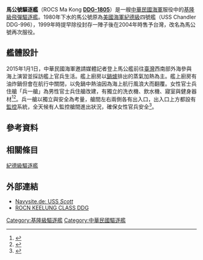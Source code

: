 {{noteTA
|G1=Unit
|1=zh-cn:火控;zh-tw:射控; zh-hk:火控
}}
{{軍艦模板
|名稱= 馬公號 [[File:Flag_of_the_Republic_of_China.svg|30px]]<br/><small>DDG-1805</small>
|圖片= [[File:ROCS_Ma_Kong(DDG-1805).jpg|300px]]
|照片說明= 中華民國海軍馬公軍艦
|艦種= [[驅逐艦|驅逐艦]]
|艦級= [[基隆級驅逐艦|基隆級驅逐艦]]（四號艦）
|同型= [[基隆號驅逐艦|基隆號]]（DDG-1801）<br />[[蘇澳號驅逐艦|蘇澳號]]（DDG-1802）<br />[[左營號驅逐艦|左營號]]（DDG-1803）
|製造= [[英戈爾斯造船廠|英戈爾斯造船廠]]
|動工= 1978年6月26日
|下水= {{US}}：1980年5月24日
|服役= {{ROC}}：2006年11月3日
|退役= 
|結局= 
|除籍= 
|排水= 7,289 噸
|滿載= 9,783噸
|長度= 171.6米 (563 英呎)
|闊度= 16.8米 (55 英呎)
|吃水= 9.6米 (31.5 英呎)
|極速= 33節 (61 公里/時)
|鍋爐= 4具[[通用電氣LM2500燃气轮機|通用电气LM2500-30燃氣輪机]]<br />
|出力= 80,000軸馬力
|續航= 7,800浬〔14,445.6公里〕/17節〔31公里/小時〕<br />6,000浬〔11,000公里〕/20節〔37公里/小時〕<br />3,300浬〔6,100公里〕/30節〔56公里/小時〕
|燃料= [[航空煤油|JP-5 航空煤油]]
|乘員=31名 軍官，332名 士官兵<br>艦長[[上校|上校]]編階
|艦載機= 1架 [[SH-3海王直昇機|SH-3海王直昇機]] 或<BR>2架 [[SH-2海妖直昇機|SH-2海妖直昇機]]
|裝備= 2門雙聯裝MK-26雙臂飛彈發射器<br/>68枚[[RIM-66飛彈|標準二型飛彈]]<br/>2門四聯裝Mark 141魚叉飛彈發射器<br/>8枚[[AGM-84魚叉反艦飛彈|RGM-84 魚叉飛彈]]<br/>2門MK-15[[方陣近迫武器系統|方陣]][[近迫武器系統|近迫武器系統]]<br/>2門[[Mk_45艦砲|5英吋艦砲]]<br/>2座Mark 32三聯裝魚雷發射管<br/>6枚[[Mk_46型魚雷|Mk 46型魚雷]]
|射控裝置=SPG-60 [[火控雷達|火控雷達]]<br/>SPQ-9A 火控雷達
|偵搜設備=AN/SPS-48 [[空中搜索雷達|空中搜索雷達]]<br/>SPS-55 [[海面搜索雷達|海面搜索雷達]]<br/>SQS-53 [[声呐|声呐]]<BR>
|電戰系統=SLQ-32(V)3 Outboard II
}}

'''馬公號驅逐艦'''（ROCS Ma Kong [[舷號|'''DDG-1805''']]）是一艘[[中華民國海軍|中華民國海軍]]服役中的[[基隆級驅逐艦|基隆級]][[飛彈驅逐艦|飛彈驅逐艦]]。1980年下水的馬公號原為[[美國海軍|美國海軍]][[紀德級驅逐艦|紀德級]]四號艦{{link-en|錢德勒號驅逐艦 (DDG-996)|USS Chandler (DDG-996)|錢德勒號}}（USS Chandler DDG-996），1999年時提早除役封存一陣子後在2004年時售予台灣，改名為馬公號再次服役。

== 艦體設計 ==
2015年1月1日，中華民國海軍邀請媒體記者登上馬公艦前往[[臺灣|臺灣]]西南部外海參與海上演習並採訪艦上官兵生活。艦上廚房以[[鍋爐|鍋爐]]排出的蒸氣加熱為主。艦上廚房有油炸鍋但會在航行中關閉，以免鍋中熱油因為海上航行風浪大而翻覆。女性官士兵住艙「兵一艙」為男性官士兵住艙改建，有獨立的洗衣機、飲水機、寢室與健身器材<ref>{{Cite web|author=呂烱昌|url=http://www.nownews.com/n/2015/02/18/1597636|title=餐廳、健身房、女兵寢室 海軍紀德艦生活紀實|publisher=[[今日新聞網|今日新聞網]]|language=zh-tw|date=2015-02-18|accessdate=2015-02-19|archive-date=2016-06-02|archive-url=https://web.archive.org/web/20160602054401/http://www.nownews.com/n/2015/02/18/1597636|dead-url=no}}</ref><ref name="獨立住艙 軍艦女兵安全無虞">{{Cite web|author=呂欣憓|url=http://www.cna.com.tw/news/aipl/201501020190-1.aspx|title=獨立住艙 軍艦女兵安全無虞|publisher=[[中央通訊社|中央通訊社]]|language=zh-tw|date=2015-01-02|accessdate=2015-02-19|archive-date=2018-06-17|archive-url=https://web.archive.org/web/20180617165646/http://www.cna.com.tw/news/aipl/201501020190-1.aspx|dead-url=no}}</ref>。兵一艙以獨立與安全為考量，艙間左右兩側各有出入口，出入口上方都設有[[監控|監控]]系統，全天候有人監控艙間進出狀況，確保女性官兵安全<ref>{{Cite web|author=洪哲政|url=http://udn.com/NEWS/NATIONAL/NAT1/9164967.shtml|title=直擊馬公艦！海上女大兵 住艙大公開|publisher=聯合晚報|language=zh-tw|date=2015-01-02|accessdate=2015-01-11|deadurl=yes|archiveurl=https://web.archive.org/web/20150219091538/http://udn.com/NEWS/NATIONAL/NAT1/9164967.shtml|archivedate=2015-02-19}}</ref>。

==參考資料==
{{reflist}}

== 相關條目 ==
[[紀德級驅逐艦|紀德級驅逐艦]]

== 外部連結 ==
*[http://navysite.de/dd/ddg995.htm Navysite.de: USS ''Scott''] {{Wayback|url=http://navysite.de/dd/ddg995.htm |date=20210302000145 }}
*[https://web.archive.org/web/20120905005850/http://www.jeffhead.com/rocnvsplan/keelung.htm ROCN KEELUNG CLASS DDG]

{{海軍主題}}
{{紀德級驅逐艦}}
{{中華民國海軍驅逐艦}}
{{中華民國海軍艦艇}}

[[Category:基隆級驅逐艦|Category:基隆級驅逐艦]]
[[Category:中華民國驅逐艦|Category:中華民國驅逐艦]]